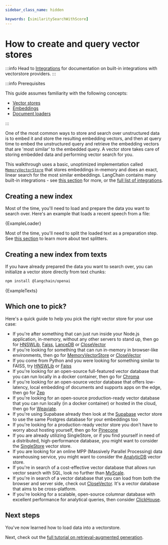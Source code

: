 ```yaml
---
sidebar_class_name: hidden

keywords: [similaritySearchWithScore]
---
```


# How to create and query vector stores

:::info
Head to [Integrations](/docs/integrations/vectorstores) for documentation on built-in integrations with vectorstore providers.
:::

:::info Prerequisites

This guide assumes familiarity with the following concepts:

- [Vector stores](/docs/concepts/#vectorstores)
- [Embeddings](/docs/concepts/#embedding-models)
- [Document loaders](/docs/concepts#document-loaders)

:::

One of the most common ways to store and search over unstructured data is to embed it and store the resulting embedding
vectors, and then at query time to embed the unstructured query and retrieve the embedding vectors that are
'most similar' to the embedded query. A vector store takes care of storing embedded data and performing vector search
for you.

This walkthrough uses a basic, unoptimized implementation called [`MemoryVectorStore`](https://v02.api.js.langchain.com/classes/langchain_vectorstores_memory.MemoryVectorStore.html) that stores embeddings in-memory and does an exact, linear search for the most similar embeddings.
LangChain contains many built-in integrations - see [this section](/docs/how_to/vectorstores/#which-one-to-pick) for more, or the [full list of integrations](/docs/integrations/vectorstores/).

## Creating a new index

Most of the time, you'll need to load and prepare the data you want to search over. Here's an example that loads a recent speech from a file:


<CodeBlock language="typescript">{ExampleLoader}</CodeBlock>

Most of the time, you'll need to split the loaded text as a preparation step. See [this section](/docs/concepts/#text-splitters) to learn more about text splitters.

## Creating a new index from texts

If you have already prepared the data you want to search over, you can initialize a vector store directly from text chunks:



<IntegrationInstallTooltip></IntegrationInstallTooltip>

```bash npm2yarn
npm install @langchain/openai
```

<CodeBlock language="typescript">{ExampleTexts}</CodeBlock>

## Which one to pick?

Here's a quick guide to help you pick the right vector store for your use case:

- If you're after something that can just run inside your Node.js application, in-memory, without any other servers to stand up, then go for [HNSWLib](/docs/integrations/vectorstores/hnswlib), [Faiss](/docs/integrations/vectorstores/faiss), [LanceDB](/docs/integrations/vectorstores/lancedb) or [CloseVector](/docs/integrations/vectorstores/closevector)
- If you're looking for something that can run in-memory in browser-like environments, then go for [MemoryVectorStore](/docs/integrations/vectorstores/memory) or [CloseVector](/docs/integrations/vectorstores/closevector)
- If you come from Python and you were looking for something similar to FAISS, try [HNSWLib](/docs/integrations/vectorstores/hnswlib) or [Faiss](/docs/integrations/vectorstores/faiss)
- If you're looking for an open-source full-featured vector database that you can run locally in a docker container, then go for [Chroma](/docs/integrations/vectorstores/chroma)
- If you're looking for an open-source vector database that offers low-latency, local embedding of documents and supports apps on the edge, then go for [Zep](/docs/integrations/vectorstores/zep)
- If you're looking for an open-source production-ready vector database that you can run locally (in a docker container) or hosted in the cloud, then go for [Weaviate](/docs/integrations/vectorstores/weaviate).
- If you're using Supabase already then look at the [Supabase](/docs/integrations/vectorstores/supabase) vector store to use the same Postgres database for your embeddings too
- If you're looking for a production-ready vector store you don't have to worry about hosting yourself, then go for [Pinecone](/docs/integrations/vectorstores/pinecone)
- If you are already utilizing SingleStore, or if you find yourself in need of a distributed, high-performance database, you might want to consider the [SingleStore](/docs/integrations/vectorstores/singlestore) vector store.
- If you are looking for an online MPP (Massively Parallel Processing) data warehousing service, you might want to consider the [AnalyticDB](/docs/integrations/vectorstores/analyticdb) vector store.
- If you're in search of a cost-effective vector database that allows run vector search with SQL, look no further than [MyScale](/docs/integrations/vectorstores/myscale).
- If you're in search of a vector database that you can load from both the browser and server side, check out [CloseVector](/docs/integrations/vectorstores/closevector). It's a vector database that aims to be cross-platform.
- If you're looking for a scalable, open-source columnar database with excellent performance for analytical queries, then consider [ClickHouse](/docs/integrations/vectorstores/clickhouse).

## Next steps

You've now learned how to load data into a vectorstore.

Next, check out the [full tutorial on retrieval-augmented generation](/docs/tutorials/rag).
